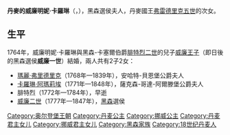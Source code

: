 {{Unreferenced|time=2020-08-16T02:52:50+00:00}}
{{Infobox royalty|consort=yes
| name        = 威廉明妮·卡羅琳
| image       = Kurfürstin Wilhelmine Caroline von Hessen-Kassel.jpg
| succession  = 黑森選侯夫人
| reign       = 1803年 — 1820年
| birth_date  = {{birth date|1747|7|10|df=y}}
| birth_place = [[丹麥|丹麥]][[哥本哈根|哥本哈根]]
| death_date  = {{death date and age|1820|1|14|1747|7|10|df=y}}
| death_place = [[黑森選侯國|黑森選侯國]][[卡塞爾市|卡塞爾]]
| spouse      = {{marriage|[[威廉一世_(黑森選侯)|威廉一世]]|1764}}
| issue       = [[瑪麗·弗蕾德里克|瑪麗·弗蕾德里克]]<br>[[卡羅琳·阿瑪莉埃|卡羅琳·阿瑪莉埃]]<br>腓特烈<br>[[威廉二世_(黑森選侯)|威廉二世]]
| house       = [[歐登堡王朝|歐登堡王朝]]
| father      = [[弗雷德里克五世|弗雷德里克五世]]
| mother      = [[大不列顛的路易絲|大不列顛的路易絲]]
}}
'''丹麥的威廉明妮·卡羅琳'''（{{lang-da|Vilhelmine Caroline af Danmark}}，{{bd|1747年|7月10日|1820年|1月14日}}），黑森選侯夫人，丹麥國王[[弗雷德里克五世|弗雷德里克五世]]的次女。

== 生平 ==
1764年，威廉明妮·卡羅琳與黑森-卡塞爾伯爵[[腓特烈二世_(黑森-卡塞爾)|腓特烈二世]]的兒子[[威廉一世_(黑森選侯)|威廉王子]]（即日後的黑森選侯'''威廉一世'''）結婚，兩人共有2子2女：
* [[黑森-卡塞爾的瑪麗·弗里德里克_(1768-1839)|瑪麗·弗里德里克]]（1768年—1839年），安哈特-貝恩堡公爵夫人
* [[卡羅琳·阿瑪莉埃_(黑森-卡塞爾)|卡羅琳·阿瑪莉埃]]（1771年—1848年），薩克森-哥達-阿爾滕堡公爵夫人
* 腓特烈（1772年—1784年），早逝
* [[威廉二世_(黑森選侯)|威廉二世]]（1777年—1847年），[[黑森選侯國|黑森]]選侯

[[Category:奥尔登堡王朝|Category:奥尔登堡王朝]]
[[Category:丹麦公主|Category:丹麦公主]]
[[Category:挪威公主|Category:挪威公主]]
[[Category:丹麦君主女儿|Category:丹麦君主女儿]]
[[Category:挪威君主女儿|Category:挪威君主女儿]]
[[Category:黑森家族|Category:黑森家族]]
[[Category:18世纪丹麦人|Category:18世纪丹麦人]]